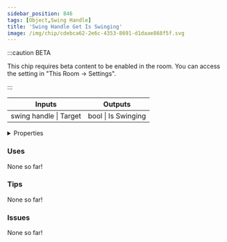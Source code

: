 ```yaml
---
sidebar_position: 846
tags: [Object,Swing Handle]
title: 'Swing Handle Get Is Swinging'
image: /img/chip/cdebca62-2e6c-4353-8691-d1daae868f5f.svg
---
```




:::caution BETA

This chip requires beta content to be enabled in the room. You can access the setting in "This Room -> Settings".

:::

<IChip uuid="cdebca62-2e6c-4353-8691-d1daae868f5f"/>

<table><thead><tr><th>Inputs</th><th>Outputs</th></tr></thead><tbody><tr><td>swing handle | Target</td><td>bool | Is Swinging</td></tr></tbody></table>

<details>
  <summary>Properties</summary>
  <div>
    <div>
    <table>
      <tbody>
        <tr>
          <td>Is beta required?</td>
          <td>Yes</td>
        </tr>
        <tr>
          <td>Is chip a trolling risk?</td>
          <td>No</td>
        </tr>
        <tr>
          <td>Is chip a role assignment risk?</td>
          <td>No</td>
        </tr>
        <tr>
          <td>Chip UUID</td>
          <td>cdebca62-2e6c-4353-8691-d1daae868f5f</td>
        </tr>
        <tr>
          <td>Room availability</td>
          <td>Available everywhere</td>
        </tr>
      </tbody>
    </table>
    </div>
  </div>
</details>

### Uses

None so far!

### Tips

None so far!

### Issues

None so far!